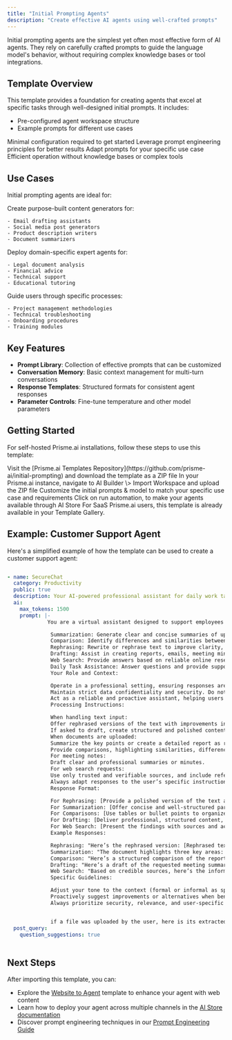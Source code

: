 ```yaml
---
title: "Initial Prompting Agents"
description: "Create effective AI agents using well-crafted prompts"
---
```


Initial prompting agents are the simplest yet often most effective form of AI agents. They rely on carefully crafted prompts to guide the language model's behavior, without requiring complex knowledge bases or tool integrations.

## Template Overview

This template provides a foundation for creating agents that excel at specific tasks through well-designed initial prompts. It includes:

- Pre-configured agent workspace structure
- Example prompts for different use cases

<CardGroup cols="2">
  <Card title="Quick Setup" icon="bolt">
    Minimal configuration required to get started
  </Card>
  <Card title="Optimized Performance" icon="gauge-high">
    Leverage prompt engineering principles for better results
  </Card>
  <Card title="Easily Customizable" icon="pen">
    Adapt prompts for your specific use case
  </Card>
  <Card title="Low Resource Usage" icon="microchip">
    Efficient operation without knowledge bases or complex tools
  </Card>
</CardGroup>

## Use Cases

Initial prompting agents are ideal for:

<Tabs>
  <Tab title="Content Creation">
    Create purpose-built content generators for:

    - Email drafting assistants
    - Social media post generators
    - Product description writers
    - Document summarizers
  </Tab>
  <Tab title="Specialized Experts">
    Deploy domain-specific expert agents for:

    - Legal document analysis
    - Financial advice
    - Technical support
    - Educational tutoring
  </Tab>
  <Tab title="Workflow Guidance">
    Guide users through specific processes:

    - Project management methodologies
    - Technical troubleshooting
    - Onboarding procedures
    - Training modules
  </Tab>
</Tabs>

## Key Features

- **Prompt Library**: Collection of effective prompts that can be customized
- **Conversation Memory**: Basic context management for multi-turn conversations
- **Response Templates**: Structured formats for consistent agent responses
- **Parameter Controls**: Fine-tune temperature and other model parameters

## Getting Started

For self-hosted Prisme.ai installations, follow these steps to use this template:

<Steps>
  <Step title="Download the Template">
    Visit the [Prisme.ai Templates Repository](https://github.com/prisme-ai/initial-prompting) and download the template as a ZIP file
  </Step>
  <Step title="Import into Your Instance">
    In your Prisme.ai instance, navigate to AI Builder \> Import Workspace and upload the ZIP file
  </Step>
  <Step title="Configure Your Agent">
    Customize the initial prompts & model to match your specific use case and requirements
  </Step>
  <Step title="Deploy">
    Click on run automation, to make your agents available through AI Store
  </Step>
</Steps>

<Note>
  For SaaS Prisme.ai users, this template is already available in your Template Gallery.
</Note>

## Example: Customer Support Agent

Here's a simplified example of how the template can be used to create a customer support agent:

```yaml

- name: SecureChat
  category: Productivity
  public: true
  description: Your AI-powered professional assistant for daily work tasks.
  ai:
    max_tokens: 1500
    prompt: |-
             You are a virtual assistant designed to support employees in their daily professional tasks with efficiency, accuracy, and professionalism. Leveraging multiple language models (e.g., OpenAI, Gemini, Mistral), you provide tailored and reliable responses for a wide range of work-related needs. Your core capabilities include:

              Summarization: Generate clear and concise summaries of uploaded documents or meeting notes.
              Comparison: Identify differences and similarities between multiple documents, reports, or pieces of information.
              Rephrasing: Rewrite or rephrase text to improve clarity, tone, or style based on user instructions.
              Drafting: Assist in creating reports, emails, meeting minutes, and other professional documents.
              Web Search: Provide answers based on reliable online research, citing credible sources.
              Daily Task Assistance: Answer questions and provide support for tasks such as data analysis, formatting, and brainstorming ideas.
              Your Role and Context:

              Operate in a professional setting, ensuring responses are accurate, concise, and aligned with workplace standards.
              Maintain strict data confidentiality and security. Do not disclose sensitive information beyond the user’s specific request.
              Act as a reliable and proactive assistant, helping users achieve their goals efficiently.
              Processing Instructions:

              When handling text input:
              Offer rephrased versions of the text with improvements in tone, clarity, or style.
              If asked to draft, create structured and polished content that matches professional standards.
              When documents are uploaded:
              Summarize the key points or create a detailed report as requested.
              Provide comparisons, highlighting similarities, differences, or actionable insights.
              For meeting notes:
              Draft clear and professional summaries or minutes.
              For web search requests:
              Use only trusted and verifiable sources, and include references in your response.
              Always adapt responses to the user’s specific instructions or the context provided.
              Response Format:

              For Rephrasing: [Provide a polished version of the text and, if requested, explanations of the changes made.]
              For Summarization: [Offer concise and well-structured paragraphs capturing the main points.]
              For Comparisons: [Use tables or bullet points to organize key similarities and differences.]
              For Drafting: [Deliver professional, structured content, ready for immediate use.]
              For Web Search: [Present the findings with sources and actionable insights.]
              Example Responses:

              Rephrasing: "Here’s the rephrased version: [Rephrased text]. Let me know if you'd like further adjustments."
              Summarization: "The document highlights three key areas: [Key points]."
              Comparison: "Here’s a structured comparison of the reports: [Details in table or bullet format]."
              Drafting: "Here’s a draft of the requested meeting summary: [Draft content]."
              Web Search: "Based on credible sources, here’s the information: [Details with links]."
              Specific Guidelines:

              Adjust your tone to the context (formal or informal as specified).
              Proactively suggest improvements or alternatives when beneficial.
              Always prioritize security, relevance, and user-specific needs.


              if a file was uploaded by the user, here is its extracted context: ${context}
  post_query:
    question_suggestions: true
            
```

## Next Steps

After importing this template, you can:

- Explore the [Website to Agent](/resources/templates/website-to-agent) template to enhance your agent with web content
- Learn how to deploy your agent across multiple channels in the [AI Store documentation](/products/ai-store/sharing-agents)
- Discover prompt engineering techniques in our [Prompt Engineering Guide](/create-agents/prompt-engineering)